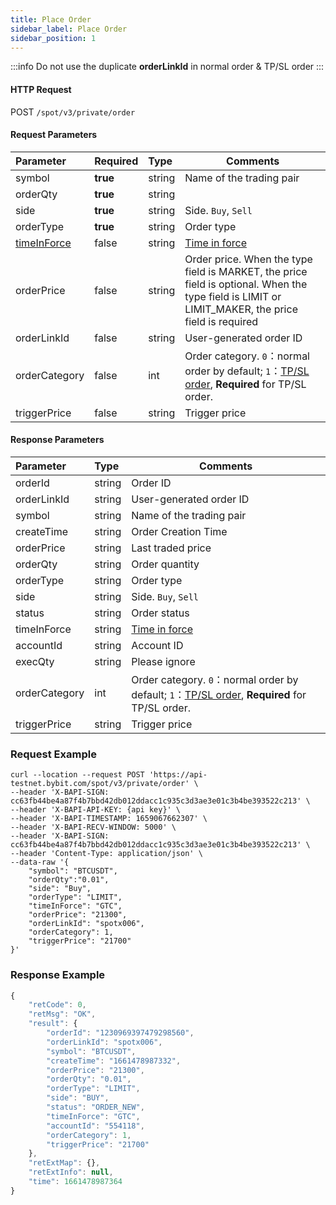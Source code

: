 ```yaml
---
title: Place Order
sidebar_label: Place Order
sidebar_position: 1
---
```


:::info
Do not use the duplicate **orderLinkId** in normal order & TP/SL order
:::
#### HTTP Request
POST <code>/spot/v3/private/order</code>

#### Request Parameters
| Parameter | Required | Type | Comments|
|:----- |:-------|:-----|------ |
| symbol               | <b>true</b>         | string          | Name of the trading pair              |
| orderQty             | <b>true</b>         | string          | |       |
| side                 | <b>true</b>         | string          | Side. <code>Buy</code>, <code>Sell</code>     |
| orderType            | <b>true</b>         | string          | Order type           |
| <a href="#time-in-force-time_in_force">timeInForce</a>| false               | string          | <a href="https://www.bybit.com/en-US/help-center/bybitHC_Article?language=en_US&id=000001044">Time in force</a> |
| orderPrice           | false               | string          | Order price. When the type field is MARKET, the price field is optional. When the type field is LIMIT or LIMIT_MAKER, the price field is required      |
| orderLinkId          | false               | string          | User-generated order ID         |
| orderCategory        | false               | int             | Order category. <code>0</code>：normal order by default; <code>1</code>：<a href="https://www.bybit.com/en-US/help-center/bybitHC_Article?language=us_EN&id=000001736">TP/SL order</a>, <b>Required</b> for TP/SL order.    |
| triggerPrice         | false               | string          | Trigger price     |

#### Response Parameters
| Parameter | Type | Comments|
|:----- |:-----|----- |
| orderId              | string          | Order ID             |
| orderLinkId          | string          | User-generated order ID         |
| symbol               | string          | Name of the trading pair              |
| createTime           | string          | Order Creation Time        |
| orderPrice           | string          |  Last traded price               |
| orderQty             | string          | Order quantity              |
| orderType            | string          | Order type           |
| side                 | string          | Side. <code>Buy</code>, <code>Sell</code>     |
| status               | string          | Order status              |
| timeInForce          | string          | <a href="https://www.bybit.com/en-US/help-center/bybitHC_Article?language=en_US&id=000001044">Time in force</a> |
| accountId            | string          | Account ID           |
| execQty              | string          | Please ignore             |
| orderCategory        | int             | Order category. <code>0</code>：normal order by default; <code>1</code>：<a href="https://www.bybit.com/en-US/help-center/bybitHC_Article?language=us_EN&id=000001736">TP/SL order</a>, <b>Required</b> for TP/SL order.    |
| triggerPrice         | string          | Trigger price     |

### Request Example

<Tabs>
<TabItem value="console" label="Console">

```http
curl --location --request POST 'https://api-testnet.bybit.com/spot/v3/private/order' \
--header 'X-BAPI-SIGN: cc63fb44be4a87f4b7bbd42db012ddacc1c935c3d3ae3e01c3b4be393522c213' \
--header 'X-BAPI-API-KEY: {api key}' \
--header 'X-BAPI-TIMESTAMP: 1659067662307' \
--header 'X-BAPI-RECV-WINDOW: 5000' \
--header 'X-BAPI-SIGN: cc63fb44be4a87f4b7bbd42db012ddacc1c935c3d3ae3e01c3b4be393522c213' \
--header 'Content-Type: application/json' \
--data-raw '{
    "symbol": "BTCUSDT",
    "orderQty":"0.01",
    "side": "Buy",
    "orderType": "LIMIT",
    "timeInForce": "GTC",
    "orderPrice": "21300",
    "orderLinkId": "spotx006",
    "orderCategory": 1,
    "triggerPrice": "21700"
}'
```

</TabItem>
</Tabs>

### Response Example

```javascript
{
    "retCode": 0,
    "retMsg": "OK",
    "result": {
        "orderId": "1230969397479298560",
        "orderLinkId": "spotx006",
        "symbol": "BTCUSDT",
        "createTime": "1661478987332",
        "orderPrice": "21300",
        "orderQty": "0.01",
        "orderType": "LIMIT",
        "side": "BUY",
        "status": "ORDER_NEW",
        "timeInForce": "GTC",
        "accountId": "554118",
        "orderCategory": 1,
        "triggerPrice": "21700"
    },
    "retExtMap": {},
    "retExtInfo": null,
    "time": 1661478987364
}
```
